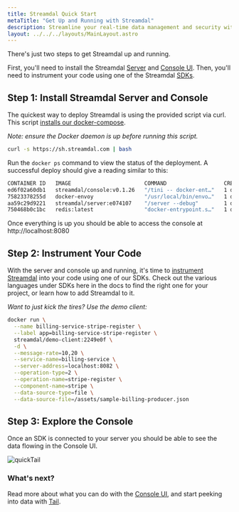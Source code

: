 ```yaml
---
title: Streamdal Quick Start 
metaTitle: "Get Up and Running with Streamdal"
description: Streamline your real-time data management and security with Streamdal.
layout: ../../../layouts/MainLayout.astro
---
```



<Changes />

There's just two steps to get Streamdal up and running. 

First, you'll need to install the Streamdal 
[Server](/en/core-components/server/) and 
[Console UI](/en/core-components/console-ui/). Then, you'll need to instrument 
your code using one of the Streamdal [SDKs](/en/core-components/sdk/).

## Step 1: Install Streamdal Server and Console

The quickest way to deploy Streamdal is using the provided script via curl. 
This script [installs our docker-compose](/en/guides/deployment#deployments). 

_Note: ensure the Docker daemon is up before running this script._

```bash
curl -s https://sh.streamdal.com | bash
```

Run the `docker ps` command to view the status of the deployment. A successful 
deploy should give a reading similar to this:

```bash
CONTAINER ID   IMAGE                       COMMAND                  CREATED          STATUS          PORTS                                            NAMES
ed6f02a60db1   streamdal/console:v0.1.26   "/tini -- docker-ent…"   1 day ago   Up 10 minutes   0.0.0.0:8080->8080/tcp                           streamdal-console
75823378255d   docker-envoy                "/usr/local/bin/envo…"   1 day ago   Up 10 minutes   0.0.0.0:8083->8083/tcp, 10000/tcp                streamdal-envoy
aa59c29d9221   streamdal/server:e074107    "/server --debug"        1 day ago   Up 10 minutes   0.0.0.0:8081->8081/tcp, 0.0.0.0:8082->8082/tcp   streamdal-server
750468b0c1bc   redis:latest                "docker-entrypoint.s…"   1 day ago   Up 10 minutes   0.0.0.0:6379->6379/tcp                           streamdal-redis
```

Once everything is up you should be able to access the console at 
http://localhost:8080


## Step 2: Instrument Your Code
With the server and console up and running, it's time to 
[instrument Streamdal](/en/guides/instrumentation) into your code using one of 
our SDKs. Check out the various languages under SDKs here in the docs to find 
the right one for your project, or learn how to add Streamdal to it.

_Want to just kick the tires? Use the demo client:_

```bash
docker run \
  --name billing-service-stripe-register \
  --label app=billing-service-stripe-register \
  streamdal/demo-client:2249e0f \
  -d \
  --message-rate=10,20 \
  --service-name=billing-service \
  --server-address=localhost:8082 \
  --operation-type=2 \
  --operation-name=stripe-register \
  --component-name=stripe \
  --data-source-type=file \
  --data-source-file=/assets/sample-billing-producer.json
```  

## Step 3: Explore the Console

Once an SDK is connected to your server you should be able to see the data 
flowing in the Console UI.

<img src={quickTail} alt="quickTail" />

### What's next?

Read more about what you can do with the 
[Console UI](/en/core-components/console-ui/), and start peeking into data with 
[Tail](/en/guides/tail/).